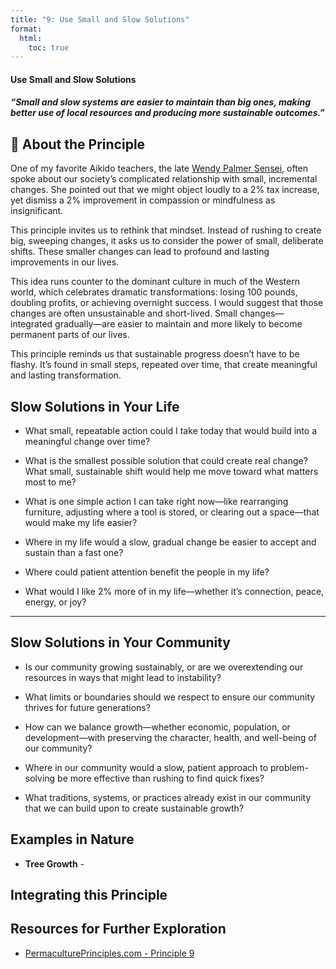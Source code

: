 ```yaml
---
title: "9: Use Small and Slow Solutions"
format:
  html:
    toc: true
---
```


#### Use Small and Slow Solutions

#### *"Small and slow systems are easier to maintain than big ones, making better use of local resources and producing more sustainable outcomes."*

## 🐌 About the Principle

One of my favorite Aikido teachers, the late [Wendy Palmer Sensei](https://leadershipembodiment.com/about-us/), often spoke about our society's complicated relationship with small, incremental changes. She pointed out that we might object loudly to a 2% tax increase, yet dismiss a 2% improvement in compassion or mindfulness as insignificant.

This principle invites us to rethink that mindset. Instead of rushing to create big, sweeping changes, it asks us to consider the power of small, deliberate shifts. These smaller changes can lead to profound and lasting improvements in our lives.

This idea runs counter to the dominant culture in much of the Western world, which celebrates dramatic transformations: losing 100 pounds, doubling profits, or achieving overnight success. I would suggest that those changes are often unsustainable and short-lived. Small changes—integrated gradually—are easier to maintain and more likely to become permanent parts of our lives.

This principle reminds us that sustainable progress doesn’t have to be flashy. It’s found in small steps, repeated over time, that create meaningful and lasting transformation.

## Slow Solutions in Your Life

-   What small, repeatable action could I take today that would build into a meaningful change over time?

-   What is the smallest possible solution that could create real change? What small, sustainable shift would help me move toward what matters most to me?

-   What is one simple action I can take right now—like rearranging furniture, adjusting where a tool is stored, or clearing out a space—that would make my life easier?

-   Where in my life would a slow, gradual change be easier to accept and sustain than a fast one?

-   Where could patient attention benefit the people in my life?

-   What would I like 2% more of in my life—whether it's connection, peace, energy, or joy?

------------------------------------------------------------------------

## Slow Solutions in Your Community

-   Is our community growing sustainably, or are we overextending our resources in ways that might lead to instability?

<!-- -->

-   What limits or boundaries should we respect to ensure our community thrives for future generations?

-   How can we balance growth—whether economic, population, or development—with preserving the character, health, and well-being of our community?

-   Where in our community would a slow, patient approach to problem-solving be more effective than rushing to find quick fixes?

-   What traditions, systems, or practices already exist in our community that we can build upon to create sustainable growth?

## Examples in Nature 

-   **Tree Growth** -

## Integrating this Principle

## Resources for Further Exploration

-   [PermaculturePrinciples.com - Principle 9](https://permacultureprinciples.com/permaculture-principles/_9/)

